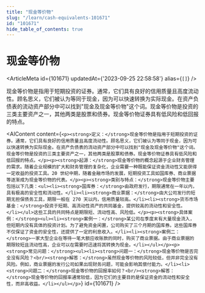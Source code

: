 ```yaml
---
title: "现金等价物"
slug: "/learn/cash-equivalents-101671"
id: "101671"
hide_table_of_contents: true
---
```



# 现金等价物

<ArticleMeta id={101671} updatedAt={'2023-09-25 22:58:58'} alias={`[]`} />
<div className='border-solid border-b border-t-0 my-4 border-[var(--ifm-color-gray-300)]' />

现金等价物是指用于短期投资的证券。通常，它们具有良好的信用质量且高度流动性。顾名思义，它们被认为等同于现金，因为可以快速转换为实际现金。在资产负债表的流动资产部分中可以找到"现金及现金等价物"这个词。现金等价物是投资的三类主要资产之一，其他两类是股票和债券。现金等价物证券具有低风险和低回报的特点。

<AIContent content={`<p><strong>定义：</strong>现金等价物是指用于短期投资的证券。通常，它们具有良好的信用质量且高度流动性。顾名思义，它们被认为等同于现金，因为可以快速转换为实际现金。在资产负债表的流动资产部分中可以找到"现金及现金等价物"这个词。现金等价物是投资的三类主要资产之一，其他两类是股票和债券。现金等价物证券具有低风险和低回报的特点。</p><p><strong>起源：</strong>现金等价物的概念起源于企业财务管理的需求。随着企业规模的扩大和财务管理的复杂化，企业需要一种既能保证资金流动性又能获得一定收益的投资工具。20 世纪中期，随着金融市场的发展，短期投资工具如国库券、商业票据等逐渐成为现金等价物的代表。</p><p><strong>类别与特点：</strong>现金等价物主要包括以下几类：<ul><li><strong>国库券：</strong>由政府发行，期限通常在一年以内，具有极高的安全性和流动性。</li><li><strong>商业票据：</strong>由大公司发行的短期无担保债务工具，期限一般在 270 天以内，信用质量较高。</li><li><strong>货币市场基金：</strong>投资于短期、高流动性资产的共同基金，提供较高的流动性和安全性。</li></ul>这些工具的共同特点是期限短、流动性高、风险低。</p><p><strong>具体案例：</strong><ul><li><strong>案例一：</strong>某公司在季度末有大量现金流入，但短期内没有具体的投资计划。为了避免资金闲置，公司购买了三个月期的国库券。这些国库券不仅保证了资金的安全性，还提供了一定的利息收入。</li><li><strong>案例二：</strong>一家大型企业在等待一笔大额应收账款的同时，购买了商业票据。由于商业票据的期限较短且流动性高，企业可以在需要时迅速将其转换为现金。</li></ul></p><p><strong>常见问题：</strong><ul><li><strong>问题一：</strong>现金等价物是否完全没有风险？<br/><strong>解答：</strong>虽然现金等价物的风险较低，但并非完全没有风险。例如，商业票据的发行公司如果出现财务问题，可能会影响其偿付能力。</li><li><strong>问题二：</strong>现金等价物的回报率如何？<br/><strong>解答：</strong>现金等价物的回报率通常较低，因为它们的主要目的是保证资金的流动性和安全性，而非高收益。</li></ul></p>`} id={101671} />
